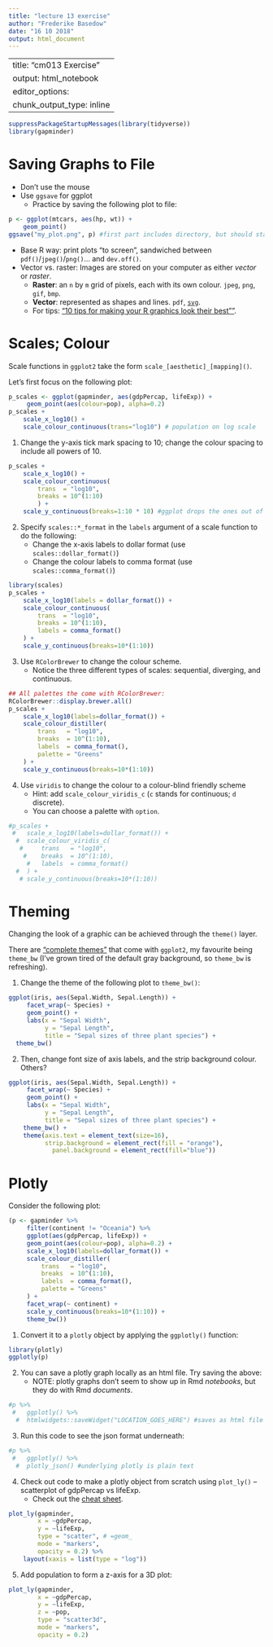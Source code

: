 ```yaml
---
title: "lecture 13 exercise"
author: "Frederike Basedow"
date: "16 10 2018"
output: html_document
---
```

---
title: "cm013 Exercise"
output: html_notebook
editor_options: 
  chunk_output_type: inline
---

```r
suppressPackageStartupMessages(library(tidyverse))
library(gapminder)
```


# Saving Graphs to File

- Don't use the mouse
- Use `ggsave` for ggplot
    - Practice by saving the following plot to file: 

```r
p <- ggplot(mtcars, aes(hp, wt)) + 
    geom_point()
ggsave("my_plot.png", p) #first part includes directory, but should start in location of Rmd file
```

- Base R way: print plots "to screen", sandwiched between `pdf()`/`jpeg()`/`png()`... and `dev.off()`. 
- Vector vs. raster: Images are stored on your computer as either _vector_ or _raster_.
    - __Raster__: an `n` by `m` grid of pixels, each with its own colour. `jpeg`, `png`, `gif`, `bmp`.
    - __Vector__: represented as shapes and lines. `pdf`, [`svg`](https://www.w3schools.com/graphics/svg_intro.asp).
    - For tips: ["10 tips for making your R graphics look their best""](http://blog.revolutionanalytics.com/2009/01/10-tips-for-making-your-r-graphics-look-their-best.html).
    
# Scales; Colour

Scale functions in `ggplot2` take the form `scale_[aesthetic]_[mapping]()`.

Let's first focus on the following plot:

```r
p_scales <- ggplot(gapminder, aes(gdpPercap, lifeExp)) +
     geom_point(aes(colour=pop), alpha=0.2)
p_scales + 
    scale_x_log10() +
    scale_colour_continuous(trans="log10") # population on log scale
```

1. Change the y-axis tick mark spacing to 10; change the colour spacing to include all powers of 10.

```r
p_scales +
    scale_x_log10() +
    scale_colour_continuous(
        trans  = "log10", 
        breaks = 10^(1:10)    
        ) +
    scale_y_continuous(breaks=1:10 * 10) #ggplot drops the ones out of range
```

2. Specify `scales::*_format` in the `labels` argument of a scale function to do the following:
    - Change the x-axis labels to dollar format (use `scales::dollar_format()`)
    - Change the colour labels to comma format (use `scales::comma_format()`)

```r
library(scales)
p_scales +
    scale_x_log10(labels = dollar_format()) +
    scale_colour_continuous(
        trans  = "log10", 
        breaks = 10^(1:10),
        labels = comma_format()
    ) +
    scale_y_continuous(breaks=10*(1:10))
```

3. Use `RColorBrewer` to change the colour scheme.
    - Notice the three different types of scales: sequential, diverging, and continuous.

```r
## All palettes the come with RColorBrewer:
RColorBrewer::display.brewer.all()
p_scales +
    scale_x_log10(labels=dollar_format()) +
    scale_colour_distiller(
        trans   = "log10",
        breaks  = 10^(1:10),
        labels  = comma_format(),
        palette = "Greens"
    ) +
    scale_y_continuous(breaks=10*(1:10))
```

4. Use `viridis` to change the colour to a colour-blind friendly scheme
    - Hint: add `scale_colour_viridis_c` (`c` stands for continuous; `d` discrete).
    - You can choose a palette with `option`.

```r
#p_scales +
 #   scale_x_log10(labels=dollar_format()) +
  #  scale_colour_viridis_c(
   #     trans   = "log10",
    #    breaks  = 10^(1:10),
     #   labels  = comma_format()
  #  ) +
   # scale_y_continuous(breaks=10*(1:10))
```

# Theming

Changing the look of a graphic can be achieved through the `theme()` layer.

There are ["complete themes"](http://ggplot2.tidyverse.org/reference/ggtheme.html) that come with `ggplot2`, my favourite being `theme_bw` (I've grown tired of the default gray background, so `theme_bw` is refreshing).

1. Change the theme of the following plot to `theme_bw()`:

```r
ggplot(iris, aes(Sepal.Width, Sepal.Length)) +
     facet_wrap(~ Species) +
     geom_point() +
     labs(x = "Sepal Width",
          y = "Sepal Length",
          title = "Sepal sizes of three plant species") +
  theme_bw()
```

2. Then, change font size of axis labels, and the strip background colour. Others?

```r
ggplot(iris, aes(Sepal.Width, Sepal.Length)) +
     facet_wrap(~ Species) +
     geom_point() +
     labs(x = "Sepal Width",
          y = "Sepal Length",
          title = "Sepal sizes of three plant species") +
    theme_bw() +
    theme(axis.text = element_text(size=16),
          strip.background = element_rect(fill = "orange"),
            panel.background = element_rect(fill="blue"))
```


# Plotly

Consider the following plot:

```r
(p <- gapminder %>% 
     filter(continent != "Oceania") %>% 
     ggplot(aes(gdpPercap, lifeExp)) +
     geom_point(aes(colour=pop), alpha=0.2) +
     scale_x_log10(labels=dollar_format()) +
     scale_colour_distiller(
         trans   = "log10",
         breaks  = 10^(1:10),
         labels  = comma_format(),
         palette = "Greens"
     ) +
     facet_wrap(~ continent) +
     scale_y_continuous(breaks=10*(1:10)) +
     theme_bw())
```

1. Convert it to a `plotly` object by applying the `ggplotly()` function:

```r
library(plotly)
ggplotly(p)
```

2. You can save a plotly graph locally as an html file. Try saving the above:
    - NOTE: plotly graphs don't seem to show up in Rmd _notebooks_, but they do with Rmd _documents_.

```r
#p %>% 
 #   ggplotly() %>% 
  #  htmlwidgets::saveWidget("LOCATION_GOES_HERE") #saves as html file
```


3. Run this code to see the json format underneath:

```r
#p %>% 
 #   ggplotly() %>% 
  #  plotly_json() #underlying plotly is plain text
```


4. Check out code to make a plotly object from scratch using `plot_ly()` -- scatterplot of gdpPercap vs lifeExp.
    - Check out the [cheat sheet](https://images.plot.ly/plotly-documentation/images/r_cheat_sheet.pdf).

```r
plot_ly(gapminder, 
        x = ~gdpPercap, 
        y = ~lifeExp, 
        type = "scatter", # =geom_
        mode = "markers",
        opacity = 0.2) %>% 
    layout(xaxis = list(type = "log"))
```

5. Add population to form a z-axis for a 3D plot:

```r
plot_ly(gapminder, 
        x = ~gdpPercap, 
        y = ~lifeExp, 
        z = ~pop,
        type = "scatter3d",
        mode = "markers",
        opacity = 0.2)
```



